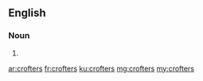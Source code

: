 ==English==

===Noun===
{{head|en|plural}}

# {{plural of|crofter|lang=en}}

[[ar:crofters]]
[[fr:crofters]]
[[ku:crofters]]
[[mg:crofters]]
[[my:crofters]]